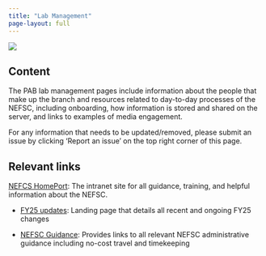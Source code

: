```yaml
---
title: "Lab Management"
page-layout: full
---
```


![](/figs/infographics/NEFSC_specie_boat.png)

## Content

The PAB lab management pages include information about the people that make up the branch and resources related to day-to-day processes of the NEFSC, including onboarding, how information is stored and shared on the server, and links to examples of media engagement. 

For any information that needs to be updated/removed, please submit an issue by clicking ‘Report an issue’ on the top right corner of this page.

## Relevant links


[NEFCS HomePort](https://sites.google.com/noaa.gov/nefscportal/home?authuser=0): The intranet site for all guidance, training, and helpful information about the NEFSC.

* [FY25 updates](https://sites.google.com/noaa.gov/nefscportal/fy2025-updates?authuser=0): Landing page that details all recent and ongoing FY25 changes

* [NEFSC Guidance](https://sites.google.com/noaa.gov/nefscportal/nefsc-guidelines?authuser=0): Provides links to all relevant NEFSC administrative guidance including no-cost travel and timekeeping